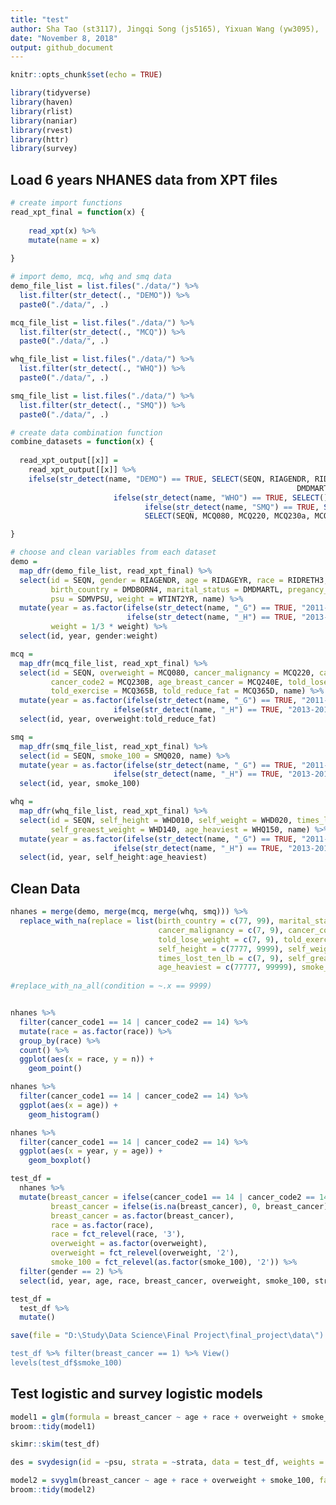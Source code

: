```yaml
---
title: "test"
author: Sha Tao (st3117), Jingqi Song (js5165), Yixuan Wang (yw3095),  Ditian Li (dl3157), Boya Guo (bg2604)
date: "November 8, 2018"
output: github_document
---
```


```r
knitr::opts_chunk$set(echo = TRUE)

library(tidyverse)
library(haven)
library(rlist)
library(naniar)
library(rvest)
library(httr)
library(survey)

```

## Load 6 years NHANES data from XPT files

```r

# create import functions
read_xpt_final = function(x) {
    
    read_xpt(x) %>% 
    mutate(name = x)
 
}

# import demo, mcq, whq and smq data
demo_file_list = list.files("./data/") %>% 
  list.filter(str_detect(., "DEMO")) %>% 
  paste0("./data/", .)

mcq_file_list = list.files("./data/") %>% 
  list.filter(str_detect(., "MCQ")) %>% 
  paste0("./data/", .)

whq_file_list = list.files("./data/") %>% 
  list.filter(str_detect(., "WHQ")) %>% 
  paste0("./data/", .)

smq_file_list = list.files("./data/") %>% 
  list.filter(str_detect(., "SMQ")) %>% 
  paste0("./data/", .)

# create data combination function
combine_datasets = function(x) {
  
  read_xpt_output[[x]] =
    read_xpt_output[[x]] %>% 
    ifelse(str_detect(name, "DEMO") == TRUE, SELECT(SEQN, RIAGENDR, RIDAGEYR, RIDRETH3, DMDBORN4,
                                                                DMDMARTL, RIDEXPRG, SDMVPSU, SDMVSTRA, WTINT2YR),
                       ifelse(str_detect(name, "WHO") == TRUE, SELECT(), 
                              ifelse(str_detect(name, "SMQ") == TRUE, SELECT(SEQN, SMQ020),
                              SELECT(SEQN, MCQ080, MCQ220, MCQ230a, MCQ230b, MCQ240e, MCQ365a, MCQ365b, MCQ365d))))

}

# choose and clean variables from each dataset
demo = 
  map_dfr(demo_file_list, read_xpt_final) %>% 
  select(id = SEQN, gender = RIAGENDR, age = RIDAGEYR, race = RIDRETH3, six_month = RIDEXMON, 
         birth_country = DMDBORN4, marital_status = DMDMARTL, pregancy_at_exam = RIDEXPRG, strata = SDMVSTRA, 
         psu = SDMVPSU, weight = WTINT2YR, name) %>% 
  mutate(year = as.factor(ifelse(str_detect(name, "_G") == TRUE, "2011-2012", 
                          ifelse(str_detect(name, "_H") == TRUE, "2013-2014", "2015-2016"))),
         weight = 1/3 * weight) %>% 
  select(id, year, gender:weight)

mcq = 
  map_dfr(mcq_file_list, read_xpt_final) %>% 
  select(id = SEQN, overweight = MCQ080, cancer_malignancy = MCQ220, cancer_code1 = MCQ230A, 
         cancer_code2 = MCQ230B, age_breast_cancer = MCQ240E, told_lose_weight = MCQ365A, 
         told_exercise = MCQ365B, told_reduce_fat = MCQ365D, name) %>% 
  mutate(year = as.factor(ifelse(str_detect(name, "_G") == TRUE, "2011-2012", 
                       ifelse(str_detect(name, "_H") == TRUE, "2013-2014", "2015-2016")))) %>% 
  select(id, year, overweight:told_reduce_fat)

smq = 
  map_dfr(smq_file_list, read_xpt_final) %>% 
  select(id = SEQN, smoke_100 = SMQ020, name) %>% 
  mutate(year = as.factor(ifelse(str_detect(name, "_G") == TRUE, "2011-2012", 
                       ifelse(str_detect(name, "_H") == TRUE, "2013-2014", "2015-2016")))) %>% 
  select(id, year, smoke_100)

whq = 
  map_dfr(whq_file_list, read_xpt_final) %>% 
  select(id = SEQN, self_height = WHD010, self_weight = WHD020, times_lost_ten_lb = WHQ225, 
         self_greaest_weight = WHD140, age_heaviest = WHQ150, name) %>% 
  mutate(year = as.factor(ifelse(str_detect(name, "_G") == TRUE, "2011-2012", 
                       ifelse(str_detect(name, "_H") == TRUE, "2013-2014", "2015-2016")))) %>% 
  select(id, year, self_height:age_heaviest)

```

## Clean Data

```r

nhanes = merge(demo, merge(mcq, merge(whq, smq))) %>% 
  replace_with_na(replace = list(birth_country = c(77, 99), marital_status = c(77, 99), overweight = c(7, 9),
                                 cancer_malignancy = c(7, 9), cancer_code1 = 99, age_breast_cancer = 99999,
                                 told_lose_weight = c(7, 9), told_exercise = c(7, 9), told_reduce_fat = c(7, 9),
                                 self_height = c(7777, 9999), self_weight = c(7777, 9999),
                                 times_lost_ten_lb = c(7, 9), self_greaest_weight = c(7777, 9999),
                                 age_heaviest = c(77777, 99999), smoke_100 = c(7, 9)))
  
#replace_with_na_all(condition = ~.x == 9999)


nhanes %>% 
  filter(cancer_code1 == 14 | cancer_code2 == 14) %>% 
  mutate(race = as.factor(race)) %>%
  group_by(race) %>% 
  count() %>% 
  ggplot(aes(x = race, y = n)) +
    geom_point()

nhanes %>% 
  filter(cancer_code1 == 14 | cancer_code2 == 14) %>% 
  ggplot(aes(x = age)) +
    geom_histogram()

nhanes %>% 
  filter(cancer_code1 == 14 | cancer_code2 == 14) %>% 
  ggplot(aes(x = year, y = age)) +
    geom_boxplot()

```


```r

test_df = 
  nhanes %>% 
  mutate(breast_cancer = ifelse(cancer_code1 == 14 | cancer_code2 == 14, 1, 0),
         breast_cancer = ifelse(is.na(breast_cancer), 0, breast_cancer),
         breast_cancer = as.factor(breast_cancer),
         race = as.factor(race),
         race = fct_relevel(race, '3'),
         overweight = as.factor(overweight),
         overweight = fct_relevel(overweight, '2'),
         smoke_100 = fct_relevel(as.factor(smoke_100), '2')) %>% 
  filter(gender == 2) %>% 
  select(id, year, age, race, breast_cancer, overweight, smoke_100, strata, psu, weight)

test_df = 
  test_df %>% 
  mutate()

save(file = "D:\Study\Data Science\Final Project\final_project\data\")

test_df %>% filter(breast_cancer == 1) %>% View()
levels(test_df$smoke_100)
```

## Test logistic and survey logistic models

```r

model1 = glm(formula = breast_cancer ~ age + race + overweight + smoke_100, family = "binomial", data = test_df)
broom::tidy(model1)

skimr::skim(test_df)

des = svydesign(id = ~psu, strata = ~strata, data = test_df, weights = ~weight, nest = TRUE)

model2 = svyglm(breast_cancer ~ age + race + overweight + smoke_100, family = "binomial", design = des)
broom::tidy(model2)


```



